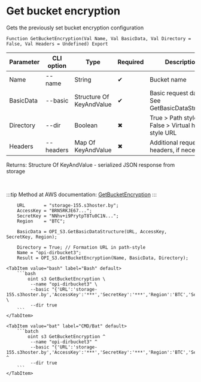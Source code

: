 ﻿---
sidebar_position: 5
description: Get bucket encryption and other functions to work with S3 in the Open Integration Package, a free open-source integration library for 1C:Enterprise 8, OneScript and CLI
keywords: [1C, 1С, 1С:Enterprise, 1С:Enterprise 8.3, API, Integration, Services, Exchange, OneScript, CLI, S3]
---


# Get bucket encryption
 Gets the previously set bucket encryption configuration



`Function GetBucketEncryption(Val Name, Val BasicData, Val Directory = False, Val Headers = Undefined) Export`

  | Parameter | CLI option | Type | Required | Description |
  |-|-|-|-|-|
  | Name | --name | String | &#x2714; | Bucket name |
  | BasicData | --basic | Structure Of KeyAndValue | &#x2714; | Basic request data. See GetBasicDataStructure |
  | Directory | --dir | Boolean | &#x2716; | True > Path style URL, False > Virtual hosted style URL |
  | Headers | --headers | Map Of KeyAndValue | &#x2716; | Additional request headers, if necessary |

  
  Returns:  Structure Of KeyAndValue - serialized JSON response from storage

<br/>

:::tip
Method at AWS documentation: [GetBucketEncryption](https://docs.aws.amazon.com/AmazonS3/latest/API/API_GetBucketEncryption.html)
:::
<br/>



```bsl title="1C:Enterprise/OneScript code example"
    URL       = "storage-155.s3hoster.by";
    AccessKey = "BRN5RKJE67...";
    SecretKey = "NNhv+i9PrytpT8Tu0C1N...";
    Region    = "BTC";

    BasicData = OPI_S3.GetBasicDataStructure(URL, AccessKey, SecretKey, Region);

    Directory = True; // Formation URL in path-style
    Name = "opi-dirbucket3";
    Result = OPI_S3.GetBucketEncryption(Name, BasicData, Directory);
```
 

 <Tabs>
  
    <TabItem value="bash" label="Bash" default>
        ```bash
            oint s3 GetBucketEncryption \
             --name "opi-dirbucket3" \
             --basic "{'URL':'storage-155.s3hoster.by','AccessKey':'***','SecretKey':'***','Region':'BTC','Service':'s3'}" \
             --dir true
        ```
    </TabItem>
  
    <TabItem value="bat" label="CMD/Bat" default>
        ```batch
            oint s3 GetBucketEncryption ^
             --name "opi-dirbucket3" ^
             --basic "{'URL':'storage-155.s3hoster.by','AccessKey':'***','SecretKey':'***','Region':'BTC','Service':'s3'}" ^
             --dir true
        ```
    </TabItem>
</Tabs>



